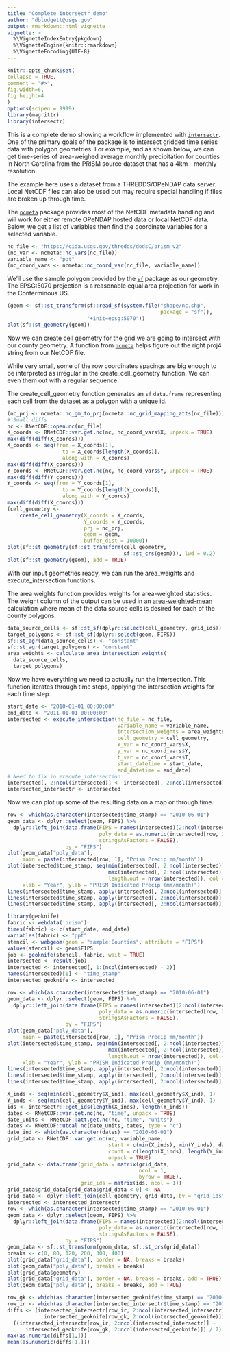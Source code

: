 ```yaml
---
title: "Complete intersectr demo"
author: "dblodgett@usgs.gov"
output: rmarkdown::html_vignette
vignette: >
  %\VignetteIndexEntry{pkgdown}
  %\VignetteEngine{knitr::rmarkdown}
  %\VignetteEncoding{UTF-8}
---
```

  
```r
knitr::opts_chunk$set(
collapse = TRUE,
comment = "#>",
fig.width=6,
fig.height=4
)
options(scipen = 9999)
library(magrittr)
library(intersectr)
```

This is a complete demo showing a workflow implemented with [`intersectr`](https://github.com/dblodgett-usgs/intersectr). One of the primary goals of the package is to intersect gridded time series data with polygon geometries. For example, and as shown below, we can get time-series of area-weighed average monthly precipitation for counties in North Carolina from the PRISM source dataset that has a 4km - monthly resolution.

The example here uses a dataset from a THREDDS/OPeNDAP data server. Local NetCDF files can also be used but may require special handling if files are broken up through time.

The [`ncmeta`](https://github.com/hypertidy/ncmeta/) package provides most of the NetCDF metadata handling and will work for either remote OPeNDAP hosted data or local NetCDF data. Below, we get a list of variables then find the coordinate variables for a selected variable.
```r
nc_file <- "https://cida.usgs.gov/thredds/dodsC/prism_v2"
(nc_var <- ncmeta::nc_vars(nc_file))
variable_name <- "ppt"
(nc_coord_vars <- ncmeta::nc_coord_var(nc_file, variable_name))
```

We'll use the sample polygon provided by the [`sf`](https://github.com/r-spatial/sf) package as our geometry. The EPSG:5070 projection is a reasonable equal area projection for work in the Conterminous US.
```r
(geom <- sf::st_transform(sf::read_sf(system.file("shape/nc.shp",
                                                  package = "sf")),
                          "+init=epsg:5070"))
plot(sf::st_geometry(geom))
```

  Now we can create cell geometry for the grid we are going to intersect with our county geometry. A function from [`ncmeta`](https://github.com/hypertidy/ncmeta/blob/master/R/nc-prj.R) helps figure out the right proj4 string from our NetCDF file.

While very small, some of the row coordinates spacings are big enough to be interpreted as irregular in the create_cell_geometry function. We can even them out with a regular sequence. 

The create_cell_geometry function generates an `sf` `data.frame` representing each cell from the dataset as a polygon with a unique id.
```r
(nc_prj <- ncmeta::nc_gm_to_prj(ncmeta::nc_grid_mapping_atts(nc_file)))
# Small diffs
nc <- RNetCDF::open.nc(nc_file)
X_coords <- RNetCDF::var.get.nc(nc, nc_coord_vars$X, unpack = TRUE)
max(diff(diff(X_coords)))
X_coords <- seq(from = X_coords[1],
                  to = X_coords[length(X_coords)],
                  along.with = X_coords)
max(diff(diff(X_coords)))
Y_coords <- RNetCDF::var.get.nc(nc, nc_coord_vars$Y, unpack = TRUE)
max(diff(diff(Y_coords)))
Y_coords <- seq(from = Y_coords[1],
                  to = Y_coords[length(Y_coords)],
                  along.with = Y_coords)
max(diff(diff(X_coords)))
(cell_geometry <-
    create_cell_geometry(X_coords = X_coords,
                         Y_coords = Y_coords,
                         prj = nc_prj,
                         geom = geom, 
                         buffer_dist = 10000))
plot(sf::st_geometry(sf::st_transform(cell_geometry, 
                                      sf::st_crs(geom))), lwd = 0.2)
plot(sf::st_geometry(geom), add = TRUE)
```

With our input geometries ready, we can run the area_weights and execute_intersection functions. 

The area weights function provides weights for area-weighted statistics. The weight column of the output can be used in an [area-weighted-mean](https://en.wikipedia.org/wiki/Weighted_arithmetic_mean) calculation where mean of the data source cells is desired for each of the county polygons.

```r
data_source_cells <- sf::st_sf(dplyr::select(cell_geometry, grid_ids))
target_polygons <- sf::st_sf(dplyr::select(geom, FIPS))
sf::st_agr(data_source_cells) <- "constant"
sf::st_agr(target_polygons) <- "constant"
area_weights <- calculate_area_intersection_weights(
  data_source_cells,
  target_polygons)
```

Now we have everything we need to actually run the intersection. This function iterates through time steps, applying the intersection weights for each time step.
```r
start_date <- "2010-01-01 00:00:00"
end_date <- "2011-01-01 00:00:00"
intersected <- execute_intersection(nc_file = nc_file,
                                    variable_name = variable_name,
                                    intersection_weights = area_weights,
                                    cell_geometry = cell_geometry, 
                                    x_var = nc_coord_vars$X,
                                    y_var = nc_coord_vars$Y,
                                    t_var = nc_coord_vars$T, 
                                    start_datetime = start_date, 
                                    end_datetime = end_date)
# Need to fix in execute_intersection
intersected[, 2:ncol(intersected)] <- intersected[, 2:ncol(intersected)]
intersected_intersectr <- intersected
```

Now we can plot up some of the resulting data on a map or through time.
```r
row <- which(as.character(intersected$time_stamp) == "2010-06-01")
geom_data <- dplyr::select(geom, FIPS) %>%
  dplyr::left_join(data.frame(FIPS = names(intersected)[2:ncol(intersected)],
                              poly_data = as.numeric(intersected[row, 2:ncol(intersected)]),
                              stringsAsFactors = FALSE),
                   by = "FIPS")
plot(geom_data["poly_data"],
     main = paste(intersected[row, 1], "Prism Precip mm/month"))
plot(intersected$time_stamp, seq(min(intersected[, 2:ncol(intersected)]), 
                                 max(intersected[, 2:ncol(intersected)]),
                                 length.out = nrow(intersected)), col = NA, 
     xlab = "Year", ylab = "PRISM Indicated Precip (mm/month)")
lines(intersected$time_stamp, apply(intersected[, 2:ncol(intersected)], 1, mean), lwd = 2, col = "grey")
lines(intersected$time_stamp, apply(intersected[, 2:ncol(intersected)], 1, max), lwd = .5, col = "grey")
lines(intersected$time_stamp, apply(intersected[, 2:ncol(intersected)], 1, min), lwd = .5, col = "grey")
```

```r
library(geoknife)
fabric <- webdata('prism')
times(fabric) <- c(start_date, end_date)
variables(fabric) <- "ppt"
stencil <- webgeom(geom = "sample:Counties", attribute = "FIPS")
values(stencil) <- geom$FIPS
job <- geoknife(stencil, fabric, wait = TRUE)
intersected <- result(job)
intersected <- intersected[, 1:(ncol(intersected) - 2)]
names(intersected)[1] <- "time_stamp"
intersected_geoknife <- intersected
```

```r
row <- which(as.character(intersected$time_stamp) == "2010-06-01")
geom_data <- dplyr::select(geom, FIPS) %>%
  dplyr::left_join(data.frame(FIPS = names(intersected)[2:ncol(intersected)],
                              poly_data = as.numeric(intersected[row, 2:ncol(intersected)]),
                              stringsAsFactors = FALSE),
                   by = "FIPS")
plot(geom_data["poly_data"],
     main = paste(intersected[row, 1], "Prism Precip mm/month"))
plot(intersected$time_stamp, seq(min(intersected[, 2:ncol(intersected)]), 
                                 max(intersected[, 2:ncol(intersected)]),
                                 length.out = nrow(intersected)), col = NA, 
     xlab = "Year", ylab = "PRISM Indicated Precip (mm/month)")
lines(intersected$time_stamp, apply(intersected[, 2:ncol(intersected)], 1, mean), lwd = 2, col = "grey")
lines(intersected$time_stamp, apply(intersected[, 2:ncol(intersected)], 1, max), lwd = .5, col = "grey")
lines(intersected$time_stamp, apply(intersected[, 2:ncol(intersected)], 1, min), lwd = .5, col = "grey")
```

```r
X_inds <- seq(min(cell_geometry$X_ind), max(cell_geometry$X_ind), 1)
Y_inds <- seq(min(cell_geometry$Y_ind), max(cell_geometry$Y_ind), 1)
ids <- intersectr:::get_ids(length(X_inds), length(Y_inds))
dates <- RNetCDF::var.get.nc(nc, "time", unpack = TRUE)
date_units <- RNetCDF::att.get.nc(nc, "time", "units")
dates <- RNetCDF::utcal.nc(date_units, dates, type = "c")
date_ind <- which(as.character(dates) == "2010-06-01")
grid_data <- RNetCDF::var.get.nc(nc, variable_name,
                                 start = c(min(X_inds), min(Y_inds), date_ind),
                                 count = c(length(X_inds), length(Y_inds), 1), 
                                 unpack = TRUE)
grid_data <- data.frame(grid_data = matrix(grid_data,
                                           ncol = 1,
                                           byrow = TRUE),
                        grid_ids = matrix(ids, ncol = 1))
grid_data$grid_data[grid_data$grid_data < 0] <- NA
grid_data <- dplyr::left_join(cell_geometry, grid_data, by = "grid_ids")
intersected <- intersected_intersectr
row <- which(as.character(intersected$time_stamp) == "2010-06-01")
geom_data <- dplyr::select(geom, FIPS) %>%
  dplyr::left_join(data.frame(FIPS = names(intersected)[2:ncol(intersected)],
                              poly_data = as.numeric(intersected[row, 2:ncol(intersected)]), 
                              stringsAsFactors = FALSE),
                   by = "FIPS")
geom_data <- sf::st_transform(geom_data, sf::st_crs(grid_data))
breaks <- c(0, 80, 120, 200, 300, 400)
plot(grid_data["grid_data"], border = NA, breaks = breaks)
plot(geom_data["poly_data"], breaks = breaks)
plot(grid_data$geometry)
plot(grid_data["grid_data"], border = NA, breaks = breaks, add = TRUE)
plot(geom_data["poly_data"], breaks = breaks, add = TRUE)
```

```r
row_gk <- which(as.character(intersected_geoknife$time_stamp) == "2010-06-01")
row_ir <- which(as.character(intersected_intersectr$time_stamp) == "2010-06-01")
diffs <- (intersected_intersectr[row_ir, 2:ncol(intersected_intersectr)] - 
            intersected_geoknife[row_gk, 2:ncol(intersected_geoknife)]) / 
  ((intersected_intersectr[row_ir, 2:ncol(intersected_intersectr)] + 
      intersected_geoknife[row_gk, 2:ncol(intersected_geoknife)]) / 2)
max(as.numeric(diffs[1,]))
mean(as.numeric(diffs[1,]))
```
